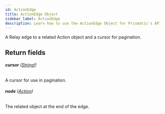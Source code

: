 ```yaml
---
id: ActionEdge
title: ActionEdge Object
sidebar_label: ActionEdge
description: Learn how to use the ActionEdge Object for Prismatic's API.
---
```


A Relay edge to a related Action object and a cursor for pagination.

## Return fields

###### <b>cursor</b> ([String!](api/schema/scalar/String.mdx))

A cursor for use in pagination.

###### <b>node</b> ([Action](api/schema/object/Action.mdx))

The related object at the end of the edge.
